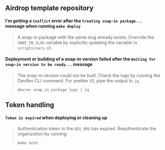 ## Airdrop template repository

#### I'm getting a `Conflict` error after the `Creating snap-in package...` message when running `make deploy`

> A snap-in package with the same slug already exists.
Override the ``SNAP_IN_SLUG`` variable by explicitly updating the variable in `scripts/vars.sh`.

#### Deployment or building of a snap-in version failed after the `Waiting for snap-in version to be ready...` message

> The snap-in version could not be built.
> Check the logs by running the DevRev CLI command. For prettier UI, pipe the output to `jq`.
> ```
> devrev snap_in_package logs | jq
> ```

## Token handling

#### `Token is expired` when deploying or cleaning up

> Authentication token to the `DEV_ORG` has expired. Reauthenticate the organization by running.
> ```
> make auth
> ```
